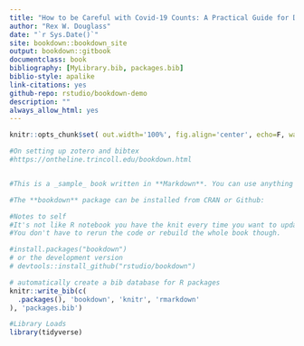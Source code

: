 ```yaml
--- 
title: "How to be Careful with Covid-19 Counts: A Practical Guide for Data Scientists"
author: "Rex W. Douglass"
date: "`r Sys.Date()`"
site: bookdown::bookdown_site
output: bookdown::gitbook
documentclass: book
bibliography: [MyLibrary.bib, packages.bib]
biblio-style: apalike
link-citations: yes
github-repo: rstudio/bookdown-demo
description: ""
always_allow_html: yes
---
```




```r
knitr::opts_chunk$set( out.width='100%', fig.align='center', echo=F, warning=FALSE,message=FALSE,error=FALSE, results='hide', cache=T  ) 

#On setting up zotero and bibtex
#https://ontheline.trincoll.edu/bookdown.html


#This is a _sample_ book written in **Markdown**. You can use anything that Pandoc's Markdown supports, e.g., a math equation $a^2 + b^2 = c^2$.

#The **bookdown** package can be installed from CRAN or Github:

#Notes to self
#It's not like R notebook you have the knit every time you want to update html, you can't just save
#You don't have to rerun the code or rebuild the whole book though.

```

```r
#install.packages("bookdown")
# or the development version
# devtools::install_github("rstudio/bookdown")
```

<!-- Remember each Rmd file contains one and only one chapter, and a chapter is defined by the first-level heading `#`. -->

<!-- To compile this example to PDF, you need XeLaTeX. You are recommended to install TinyTeX (which includes XeLaTeX): <https://yihui.name/tinytex/>.   -->

```r
# automatically create a bib database for R packages
knitr::write_bib(c(
  .packages(), 'bookdown', 'knitr', 'rmarkdown'
), 'packages.bib')
```

```r
#Library Loads
library(tidyverse)
```
